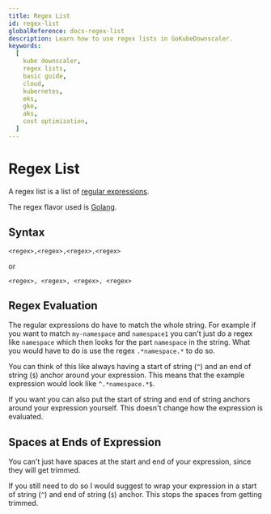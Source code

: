 ```yaml
---
title: Regex List
id: regex-list
globalReference: docs-regex-list
description: Learn how to use regex lists in GoKubeDownscaler.
keywords:
  [
    kube downscaler,
    regex lists,
    basic guide,
    cloud,
    kubernetes,
    eks,
    gke,
    aks,
    cost optimization,
  ]
---
```


# Regex List

A regex list is a list of [regular expressions](https://en.wikipedia.org/wiki/Regular_expression).

The regex flavor used is [Golang](https://pkg.go.dev/regexp/syntax#hdr-Syntax).

## Syntax

```text
<regex>,<regex>,<regex>,<regex>
```

or

```text
<regex>, <regex>, <regex>, <regex>
```

## Regex Evaluation

The regular expressions do have to match the whole string.
For example if you want to match `my-namespace` and `namespace1`
you can't just do a regex like `namespace` which then looks for the part `namespace` in the string.
What you would have to do is use the regex `.*namespace.*` to do so.

You can think of this like always having a start of string (`^`) and an end of string (`$`) anchor around your expression.
This means that the example expression would look like `^.*namespace.*$`.

If you want you can also put the start of string and end of string anchors around your expression yourself.
This doesn't change how the expression is evaluated.

## Spaces at Ends of Expression

You can't just have spaces at the start and end of your expression, since they will get trimmed.

If you still need to do so I would suggest to wrap your expression in a start of string (`^`) and end of string (`$`) anchor.
This stops the spaces from getting trimmed.
